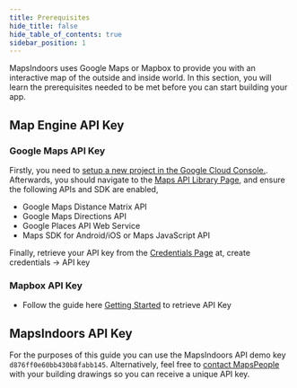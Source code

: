 ```yaml
---
title: Prerequisites
hide_title: false
hide_table_of_contents: true
sidebar_position: 1
---
```



MapsIndoors uses Google Maps or Mapbox to provide you with an interactive map of the outside and inside world. In this section, you will learn the prerequisites needed to be met before you can start building your app.

## Map Engine API Key
### Google Maps API Key
Firstly, you need to [setup a new project in the Google Cloud Console.](https://developers.google.com/maps/gmp-get-started). Afterwards, you should navigate to the [Maps API Library Page](https://console.cloud.google.com/apis/library?filter=category:maps), and ensure the following APIs and SDK are enabled,

* Google Maps Distance Matrix API
* Google Maps Directions API
* Google Places API Web Service  
* Maps SDK for Android/iOS or Maps JavaScript API

Finally, retrieve your API key from the [Credentials Page](https://console.cloud.google.com/project/_/apiui/credential) at, create credentials -> API key

### Mapbox API Key
* Follow the guide here [Getting Started](https://docs.mapbox.com/help/getting-started/) to retrieve API Key
## MapsIndoors API Key

For the purposes of this guide you can use the MapsIndoors API demo key `d876ff0e60bb430b8fabb145`. Alternatively, feel free to [contact MapsPeople](https://resources.mapspeople.com/contact-us) with your building drawings so you can receive a unique API key.
